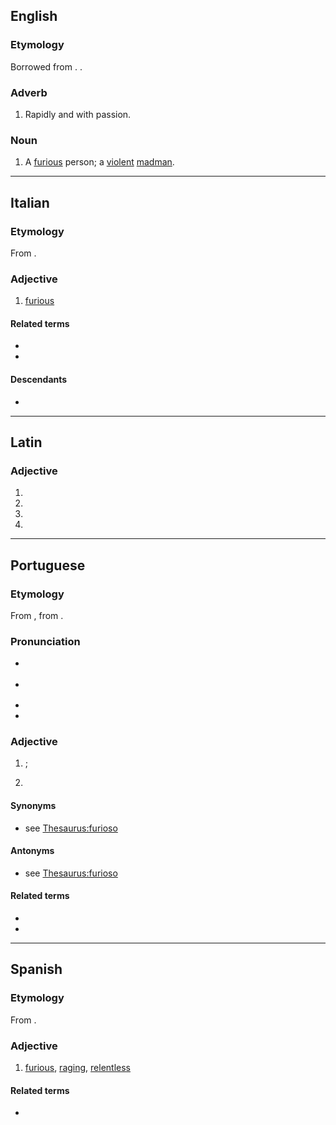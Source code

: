 ==English==

===Etymology===
Borrowed from {{bor|en|it|-}}. {{doublet|en|furious}}.

===Adverb===
{{en-adv|-}}

# {{lb|en|music}} Rapidly and with passion.

===Noun===
{{en-noun}}

# {{lb|en|obsolete}} A [[furious]] person; a [[violent]] [[madman]].

----

==Italian==

===Etymology===
From {{der|it|la|furiōsus}}.

===Adjective===
{{it-adj|furios}}

# [[furious]]

====Related terms====
* {{l|it|furia}}
* {{l|it|furiosamente}}

====Descendants====
* {{desc|el|φουριόζος|t=hasty|bor=1}}

{{cln|it|words suffixed with -oso}}
{{C|it|Emotions}}

----

==Latin==

===Adjective===
{{la-adj-form|furiōsō}}

# {{inflection of|la|furiōsus||dat|m|s}}
# {{inflection of|la|furiōsus||dat|n|s}}
# {{inflection of|la|furiōsus||abl|m|s}}
# {{inflection of|la|furiōsus||abl|n|s}}

----

==Portuguese==

===Etymology===
From {{der|pt|la|furiōsus|t=furious}}, from {{m|la|furia|t=rage}}.

===Pronunciation===
* {{a|Brazil|Portugal}} {{IPA|pt|/fu.ɾi.ˈo.zu/|/fu.ˈɾjo.zu/}}
* {{a|South Brazil}} {{IPA|pt|/fu.ɾi.ˈo.zo/|/fu.ˈɾjo.zo/}}
* {{hyphenation|pt|fu|ri|o|so}}
* {{rhymes|pt|ozu}}

===Adjective===
{{pt-adj|furios|o}}

# {{l|en|furious}}; {{l|en|enraged}}
# {{l|en|furious}} {{gloss|moving or occurring with violence}}
#: {{ux|pt|Vento '''furioso'''.|inline=1|'''Furious''' wind.}}
#: {{syn|pt|violento}}
#: {{ant|pt|calmo}}

====Synonyms====
* {{sense|enraged}} see [[WS:furioso#Synonyms|Thesaurus:furioso]]

====Antonyms====
* {{sense|enraged}} see [[WS:furioso#Antonyms|Thesaurus:furioso]]

====Related terms====
* {{l|pt|enfurecer}}
* {{l|pt|fúria}}

{{cln|pt|words suffixed with -oso}}

----

==Spanish==

===Etymology===
From {{der|es|la|furiōsus}}.

===Adjective===
{{es-adj}}

# [[furious]], [[raging]], [[relentless]]

====Related terms====
* {{l|es|furia}}